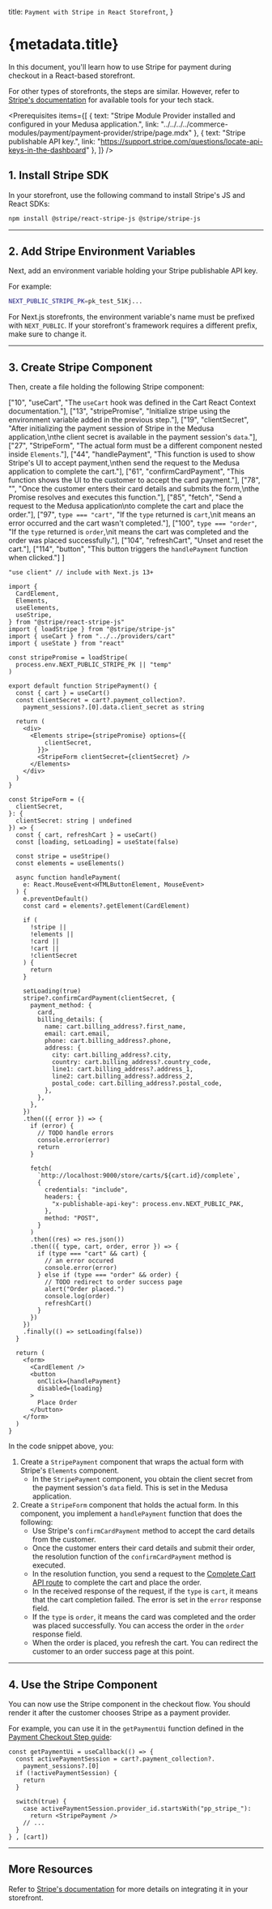 
  title: `Payment with Stripe in React Storefront`,
}

# {metadata.title}

In this document, you'll learn how to use Stripe for payment during checkout in a React-based storefront.

<Note title="Tip">

For other types of storefronts, the steps are similar. However, refer to [Stripe's documentation](https://docs.stripe.com/) for available tools for your tech stack.

</Note>

<Prerequisites items={[
  {
    text: "Stripe Module Provider installed and configured in your Medusa application.",
    link: "../../../../commerce-modules/payment/payment-provider/stripe/page.mdx"
  },
  {
    text: "Stripe publishable API key.",
    link: "https://support.stripe.com/questions/locate-api-keys-in-the-dashboard"
  },
]} />

## 1. Install Stripe SDK

In your storefront, use the following command to install Stripe's JS and React SDKs:

```bash npm2yarn
npm install @stripe/react-stripe-js @stripe/stripe-js
```

---

## 2. Add Stripe Environment Variables

Next, add an environment variable holding your Stripe publishable API key.

For example:

```bash
NEXT_PUBLIC_STRIPE_PK=pk_test_51Kj...
```

<Note title="Tip">

For Next.js storefronts, the environment variable's name must be prefixed with `NEXT_PUBLIC`. If your storefront's framework requires a different prefix, make sure to change it.

</Note>

---

## 3. Create Stripe Component

Then, create a file holding the following Stripe component:

  ["10", "useCart", "The `useCart` hook was defined in the Cart React Context documentation."],
  ["13", "stripePromise", "Initialize stripe using the environment variable added in the previous step."],
  ["19", "clientSecret", "After initializing the payment session of Stripe in the Medusa application,\nthe client secret is available in the payment session's `data`."],
  ["27", "StripeForm", "The actual form must be a different component nested inside `Elements`."],
  ["44", "handlePayment", "This function is used to show Stripe's UI to accept payment,\nthen send the request to the Medusa application to complete the cart."],
  ["61", "confirmCardPayment", "This function shows the UI to the customer to accept the card payment."],
  ["78", "", "Once the customer enters their card details and submits the form,\nthe Promise resolves and executes this function."],
  ["85", "fetch", "Send a request to the Medusa application\nto complete the cart and place the order."],
  ["97", `type === "cart"`, "If the `type` returned is `cart`,\nit means an error occurred and the cart wasn't completed."],
  ["100", `type === "order"`, "If the `type` returned is `order`,\nit means the cart was completed and the order was placed successfully."],
  ["104", "refreshCart", "Unset and reset the cart."],
  ["114", "button", "This button triggers the `handlePayment` function when clicked."]
]

```tsx highlights={highlights}
"use client" // include with Next.js 13+

import { 
  CardElement, 
  Elements, 
  useElements, 
  useStripe,
} from "@stripe/react-stripe-js"
import { loadStripe } from "@stripe/stripe-js"
import { useCart } from "../../providers/cart"
import { useState } from "react"

const stripePromise = loadStripe(
  process.env.NEXT_PUBLIC_STRIPE_PK || "temp"
)

export default function StripePayment() {
  const { cart } = useCart()
  const clientSecret = cart?.payment_collection?.
    payment_sessions?.[0].data.client_secret as string

  return (
    <div>
      <Elements stripe={stripePromise} options={{
          clientSecret,
        }}>
        <StripeForm clientSecret={clientSecret} />
      </Elements>
    </div>
  )
}

const StripeForm = ({ 
  clientSecret,
}: {
  clientSecret: string | undefined
}) => {
  const { cart, refreshCart } = useCart()
  const [loading, setLoading] = useState(false)

  const stripe = useStripe()
  const elements = useElements()

  async function handlePayment(
    e: React.MouseEvent<HTMLButtonElement, MouseEvent>
  ) {
    e.preventDefault()
    const card = elements?.getElement(CardElement)

    if (
      !stripe || 
      !elements ||
      !card ||
      !cart ||
      !clientSecret
    ) {
      return
    }

    setLoading(true)
    stripe?.confirmCardPayment(clientSecret, {
      payment_method: {
        card,
        billing_details: {
          name: cart.billing_address?.first_name,
          email: cart.email,
          phone: cart.billing_address?.phone,
          address: {
            city: cart.billing_address?.city,
            country: cart.billing_address?.country_code,
            line1: cart.billing_address?.address_1,
            line2: cart.billing_address?.address_2,
            postal_code: cart.billing_address?.postal_code,
          },
        },
      },
    })
    .then(({ error }) => {
      if (error) {
        // TODO handle errors
        console.error(error)
        return
      }

      fetch(
        `http://localhost:9000/store/carts/${cart.id}/complete`,
        {
          credentials: "include",
          headers: {
            "x-publishable-api-key": process.env.NEXT_PUBLIC_PAK,
          },
          method: "POST",
        }
      )
      .then((res) => res.json())
      .then(({ type, cart, order, error }) => {
        if (type === "cart" && cart) {
          // an error occured
          console.error(error)
        } else if (type === "order" && order) {
          // TODO redirect to order success page
          alert("Order placed.")
          console.log(order)
          refreshCart()
        }
      })
    })
    .finally(() => setLoading(false))
  }

  return (
    <form>
      <CardElement />
      <button 
        onClick={handlePayment}
        disabled={loading}
      >
        Place Order
      </button>
    </form>
  )
}
```

In the code snippet above, you:

1. Create a `StripePayment` component that wraps the actual form with Stripe's `Elements` component.
    - In the `StripePayment` component, you obtain the client secret from the payment session's `data` field. This is set in the Medusa application.
2. Create a `StripeForm` component that holds the actual form. In this component, you implement a `handlePayment` function that does the following:
    - Use Stripe's `confirmCardPayment` method to accept the card details from the customer.
    - Once the customer enters their card details and submit their order, the resolution function of the `confirmCardPayment` method is executed.
    - In the resolution function, you send a request to the [Complete Cart API route](!api!/store#carts_postcartsidcomplete) to complete the cart and place the order.
    - In the received response of the request, if the `type` is `cart`, it means that the cart completion failed. The error is set in the `error` response field.
    - If the `type` is `order`, it means the card was completed and the order was placed successfully. You can access the order in the `order` response field.
    - When the order is placed, you refresh the cart. You can redirect the customer to an order success page at this point.

---

## 4. Use the Stripe Component

You can now use the Stripe component in the checkout flow. You should render it after the customer chooses Stripe as a payment provider.

For example, you can use it in the `getPaymentUi` function defined in the [Payment Checkout Step guide](../page.mdx):

```tsx highlights={[["10"]]}
const getPaymentUi = useCallback(() => {
  const activePaymentSession = cart?.payment_collection?.
    payment_sessions?.[0]
  if (!activePaymentSession) {
    return
  }

  switch(true) {
    case activePaymentSession.provider_id.startsWith("pp_stripe_"):
      return <StripePayment />
    // ...
  }
} , [cart])
```

---

## More Resources

Refer to [Stripe's documentation](https://docs.stripe.com/) for more details on integrating it in your storefront.
